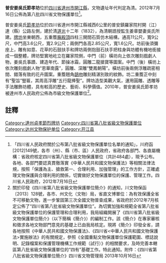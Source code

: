 {{msg:四川省文物保護單位
|名稱 = 普安姜吳氏節孝坊
|編號 = 258
|圖片 = 
|級別 = S8
|分類 = 
|時代 = [[清代|清代]]
|地点 = [[四川省|四川省]][[達州市|達州市]][[開江縣|開江縣]]
|坐標 =
|登錄 = 2012年7月16日
}}
'''普安姜吳氏節孝坊'''位於[[四川省|四川省]][[達州市|達州市]][[開江縣|開江縣]]，文物遺址年代判定為清。2012年7月16日公佈為第八批四川省文物保護單位<ref>「四川省人民政府關於公布第八批省級文物保護單位名單的通知」，川府函[2012]149號，各市（州）、縣（市、區）人民政府，省政府各部門、各直屬機構：省政府核定四川省第八批省級文物保護單位（共計484處），現予公布。各地、各部門要認真貫徹落實《中華人民共和國文物保護法》等相關法律法規，按照「保護為主、搶救第一、合理利用、加強管理」的工作方針，正確處理文物保護與合理利用的關係，切實做好文物保護單位的保護、管理工作。四川省人民政府，2012年7月16日</ref>。

普安姜吳氏[[節孝坊|節孝坊]]位於四川省達州市開江縣城西6公里的普安鎮羅家院村開（江）達（縣）公路左側，建於清[[道光|道光]]十二年（1832），為清朝誥授監生姜章嬰妻吳氏所建。[[牌坊|牌坊]]坐東朝西，五重簷[[廡殿頂|廡殿頂]]四柱三開間石質仿木結構，通高11公尺，寬9公尺，中門高3.6公尺，寬2.9公尺；兩側門各高2.85公尺，寬1.6公尺。坊前後須彌座上，雕有如意、花草的石鼓扶手和牌坊兩側抱鼓石扶手把柱身與坊體有機地銜接成一個整體，牌坊堅實地屹立在羅家院側，中門（前）橫坊向上依次雕刻戲劇人物，姜吳氏事蹟、建造年代、節操冰霜，圓雕二龍搶寶等圖案。中門（後）橫坊上依次雕刻戲劇人物“恩華南露”，圓雕、深雕“雙鳳朝陽”。橫坊前後兩側浮雕疏密相間、錯落有致的花卉圖案。重簷翹角[[鴟吻|鴟吻]]雕刻精湛別致的紋飾。坊二重簷正中刻有“聖旨”豎匾，其周高浮雕“五行龍捧聖”。牌坊造型美觀大氣，運用圓雕、透雕等手法雕飾坊體，具有較高的歷史、藝術、科學價值。2010年，普安姜吳氏節孝坊被達州市人民政府公佈為市級文物保護單位<ref>關於印發《四川省第八批省級文物保護單位簡介》的通知，川文物保函〔2013〕128號，各市、州文化（文物）局，省直文博單位：為有效保護全省不可移動文物，進一步鞏固第三次全國文物普查成果，省政府於2012年7月核定公佈了“四川省第八批省級文物保護單位”。為切實加強和規範全省第八批省級文物保護單位的保護管理和合理利用，我局組織開展了《四川省第八批省級文物保護單位簡介》（以下簡稱《簡介》）的編制工作。該《簡介》在專家審核和徵求各地文物部門意見的基礎上已由我局核定。現將《簡介》印發全省，請各地按照《中華人民共和國文物保護法》、《四川省<中華人民共和國文物保護法>實施辦法》的有關規定，參照《全國重點文物保護單位保護範圍、標誌說明、記錄檔案和保護管理機構工作規範（試行）》的相關要求，及時完善本轄區第八批省級文物保護單位的“四有”基礎工作。特此通知。附件：《四川省第八批省級文物保護單位簡介》四川省文物管理局  2013年10月16日</ref>。

==註釋==
{{reflist}}

{{达州市境内的四川省文物保护单位}}

{{DEFAULTSORT:P}}
[[Category:達州貞孝節烈牌坊|Category:達州貞孝節烈牌坊]]
[[Category:四川省第八批省級文物保護單位|Category:四川省第八批省級文物保護單位]]
[[Category:达州文物保护单位|Category:达州文物保护单位]]
[[Category:开江县|Category:开江县]]